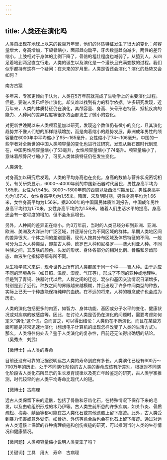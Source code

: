 ```yaml
---
---
---
```

title: 人类还在演化吗
---




人类自出现在地球上以来的数百万年里，他们的体质特征发生了很大的变化：颅容量增大，身高增加，下颌骨缩小，面部趋向扁平，牙齿数量趋向减少，两性的差异缩小，上肢相对于身体的比例下降了，骨骼的粗壮程度也减弱了。从猿到人，从四足着地到两足直立行走，人类的诞生以及演化是一个漫长且充满变数的过程。我们似乎都持有这样一个疑问：在未来的岁月里，人类是否还会演化？演化的趋势又会如何？

南方古猿



多年来，专家更倾向于认为，人类在5万年前就完成了生物学上的主要演化过程。但是，要说人类已经停止演化，却又难以找到有力的科学依据。许多研究发现，近万年来，人类的体质特征仍在演化，其颅容量、身高、头骨形态特征、抵抗疾病的能力、人种间的差异程度等很多方面都发生了微小的变化。

对更新世晚期以来人类颅容量加以研究，发现这个数值仍有微小的变化，且其演化趋势并不像人们想的那样继续增加，而是向着缩小的趋势发展。非洲成年男性的颅容量在6000年中平均缩小了95～165毫升，女性缩小了74～106毫升。中国的一些学者对全新世的中国人类颅容量的变化也进行过研究，发现从新石器时代到现在，中国男性颅容量缩小了53毫升，女性颅容量缩小了74毫升。颅容量缩小了，意味着颅骨尺寸缩小了，可见人类体质特征仍在发生变化。

人类演化



对身高加以研究后发现，人类的平均身高也在变化。身高的数值与营养状况密切相关。有关研究显示，6000～4000年前的中国新石器时代居民，男性身高平均为1.65米，女性为1.54米。3000～1800年前的西周以及西汉时期居民，男性身高平均为1.67米，女性身高平均为1.55米。隋唐、宋及明时期，男性身高平均为1.66米，女性身高平均为1.56米。据2000年的中国国民体质监测报告，中国成年男性身高平均约为1.70米，女性身高平均约为1.58米。随着人们生活水平的提高，身高还会有一定程度的增加，但不会永远增长。

另外，人种间的差异正在缩小。约3万年前，当时的人类已经分布到非洲、亚洲、欧洲、美洲及大洋洲的广泛区域，并逐渐分化为不同区域的群体。早期人类地区间的差异很大，个体之间的差别显著。现代人按其分布区域及体质特征的不同，一般可分为三大人种类型，即蒙古人种、欧罗巴人种和尼格罗——澳大利亚人种。不同种族之间，其皮肤的颜色、头发的形状、身体各部分的相对比例、骨骼和牙齿形态、血液生化指标等都有所不同。

从生物学意义来讲，现今世界上所有的人类都属于同一个种——智人种。由于适应不同的环境条件（如日照、温度、湿度、气压等），形成了不同的亚种或地理种。但是到了青铜、铁器时代以后，人群之间的迁徙、混杂和基因交流情况日渐增多，特别是到了近代，种族之间的界限越来越模糊，并且出现了许多中间类型的种族，实际上已无一个种族能保持纯粹的血统。在不远的将来，人种的概念或许也会成为历史。

人类的演化包括更多的内涵，如智力、身体功能、基因或分子水平的变化、健康状况或对疾病的敏感度等。因此，在讨论人类是否仍在演化的问题时，需要考虑如何定义“演化”这个词。总而言之，可以得出结论：人类仍在不断演化，而且在某些方面可能是非常迅速地演化（想想电子计算机的出现怎样改变了人类的生活方式）。那么，人类将往何处去？鉴于人类演化的复杂性，目前还无法得出确切的结论。（吴秀杰　刘武）





【微博士】古人类的寿命

目前还没有可靠的证据说明远古人类的寿命到底有多长。人类演化已经有600万～700万年的历史，处于不同演化阶段的古人类的寿命应该有所差别。根据对不同演化阶段古人类化石所显示的生长发育规律以及死亡年龄鉴定的研究，古人类学家推测，时代较早的古人类平均寿命比现代人的短。

【微博士】古病理

远古人类保留下来的遗骸，包括了骨骼和牙齿化石，在特殊情况下保存下来的毛发，以及由软组织形成的木乃伊等。古人类生前所患的许多疾病，如关节炎、骨质疏松、梅毒、龋齿等都可能在古人类化石或其他遗骸上留下痕迹。此外，古人类受到暴力伤害或意外受伤，如骨折、外伤等愈合后也会在化石上留下痕迹。通过对远古人类遗骸上保留的各种病理痕迹和创伤痕迹的研究，可以推测当时人类的生存情况和健康情况。

【微问题】人类颅容量缩小说明人类变笨了吗？

【关键词】工具　用火　寿命　古病理
